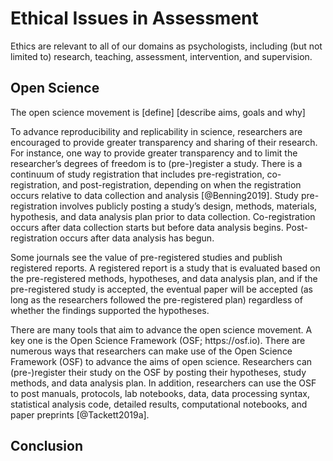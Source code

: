 # Ethical Issues in Assessment {#ethics}

Ethics are relevant to all of our domains as psychologists, including (but not limited to) research, teaching, assessment, intervention, and supervision.

## Open Science

The open science movement is [define] [describe aims, goals and why]

To advance reproducibility and replicability in science, researchers are encouraged to provide greater transparency and sharing of their research. For instance, one way to provide greater transparency and to limit the researcher's degrees of freedom is to (pre-)register a study. There is a continuum of study registration that includes pre-registration, co-registration, and post-registration, depending on when the registration occurs relative to data collection and analysis [@Benning2019]. Study pre-registration involves publicly posting a study's design, methods, materials, hypothesis, and data analysis plan prior to data collection. Co-registration occurs after data collection starts but before data analysis begins. Post-registration occurs after data analysis has begun.

Some journals see the value of pre-registered studies and publish registered reports. A registered report is a study that is evaluated based on the pre-registered methods, hypotheses, and data analysis plan, and if the pre-registered study is accepted, the eventual paper will be accepted (as long as the researchers followed the pre-registered plan) regardless of whether the findings supported the hypotheses.

There are many tools that aim to advance the open science movement. A key one is the Open Science Framework (OSF; https://osf.io). There are numerous ways that researchers can make use of the Open Science Framework (OSF) to advance the aims of open science. Researchers can (pre-)register their study on the OSF by posting their hypotheses, study methods, and data analysis plan. In addition, researchers can use the OSF to post manuals, protocols, lab notebooks, data, data processing syntax, statistical analysis code, detailed results, computational notebooks, and paper preprints [@Tackett2019a].

## Conclusion